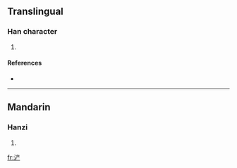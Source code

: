 {{also|滻}}
==Translingual==

===Han character===
{{Han char|rn=85|rad=水|as=06|sn=9|four=|canj=水卜廿竹 (EYTH)}}

# {{defn|Han|sort=水06}}

====References====
* {{Han ref|kx=0623.171|hdz=31615.090|uh=6D50|ud=27984}}

----

==Mandarin==

===Hanzi===
{{cmn-hanzi|tra=滻|pin=[[chǎn]] ([[chan3]])|wg=ch'an<sup>3</sup>}}

# {{defn|Mandarin|sort=水06}}

[[fr:浐]]